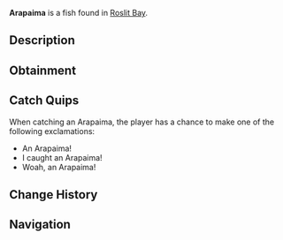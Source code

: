 {{FishInfobox
|image          = Arapaima.png
|rarity         = Rare
|sea            = First Sea
|location       = [[Roslit Bay]]
|sublocation    = Freshwater
|sources        = Carbon Crate, Fish Barrel, Fishing Rod
|radar_location = 
|xp             = 150
|weather        = Rain, Foggy
|time           = 
|season         = 
|bait           = Minnow
|base_weight    = 200
|base_value     = 250
|weight_range   = 100
|base_chance    = 15
|base_resil     = 30
}}
'''Arapaima''' is a {{Rarity|Rare}} fish found in [[Roslit Bay]].

== Description ==
{{Description|Arapaima are massive freshwater fish with large, broad bodies and a distinctive, armor-like scaled appearance. They have a unique respiratory system that allows them to breathe air, as well as gills.|Bestiary Entry}}

== Obtainment ==
{{Description|Found in Roslit Bays freshwater during the day.|Bestiary Hint}}
{{Fish Availability|
Roslit Bay/Freshwater Pond
Roslit Bay/Freshwater Pond Seaweed
|top_rods      = 
Krampus's Rod\363529.85\830203.17;
Magma Rod\345071.34\788048.97;
Plastic Rod\313527.42\716011.25;
Buddy Bond Rod\232906.09\637250.83;
Leviathan's Fang Rod\179641.08\580302.91;
Fast Rod\123438.74\791591.8;
Fischer's Rod\108008.9\692642.82;
Ethereal Prism Rod\160292.51\352664.76;
Seraphic Rod\148512.59\352271.55;
No-Life Rod\140659.47\372763.63;
Rod Of The Forgotten Fang\138132.92\337374.44;
Trident Rod\132323.13\531448.87;
Challenger's Rod\128000.45\335639.47;
Rod Of The Exalted One\124859.49\331430.65;
Free Spirit Rod\124128.12\498535.3;
Rod Of The Depths\122272.39\323745.23;
Zeus Rod\112790.51\316028.61;
Verdant Shear Rod\108205.87\304960.55;
Blazebringer Rod\107160.31\318381.18;
Depthseeker Rod\98935.34\285342.34;
Avalanche Rod\88812.49\257458.81;
Volcanic Rod\87888.48\284799.39;
Steady Rod\27217.04\83790.39
|recommended   = Ethereal Prism Rod
}}

== Catch Quips ==
When catching an Arapaima, the player has a chance to make one of the following exclamations:
* An Arapaima!
* I caught an Arapaima!
* Woah, an Arapaima!

== Change History ==
{{Change History|{{subst:Current Version}}}}

== Navigation ==
{{Fish Navbox|Roslit Bay}}